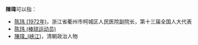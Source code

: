 '''陳瑋'''可以指：
* [[陈玮_(1972年)|陈玮 (1972年)]]，浙江省衢州市柯城区人民医院副院长，第十三届全国人大代表
* [[陈玮_(棒球运动员)|陈玮 (棒球运动员)]]
* [[陳瑋_(峽江)|陳瑋_(峽江)]]，清朝政治人物

{{disambig}}